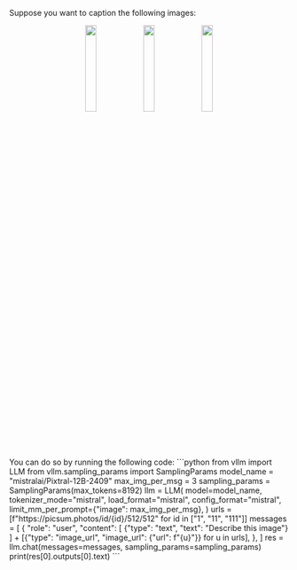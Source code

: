 Suppose you want to caption the following images:
<center>
    <a href="https://picsum.photos/id/1/512/512"><img alt="" src="/img/laptop.png" width="20%"/></a>
    <a href="https://picsum.photos/id/11/512/512"><img alt="" src="/img/countryside.png" width="20%"/></a>
    <a href="https://picsum.photos/id/111/512/512"><img alt="" src="/img/vintage_car.png" width="20%"/></a>
</center>
You can do so by running the following code:
```python
from vllm import LLM
from vllm.sampling_params import SamplingParams
model_name = "mistralai/Pixtral-12B-2409"
max_img_per_msg = 3
sampling_params = SamplingParams(max_tokens=8192)
llm = LLM(
    model=model_name,
    tokenizer_mode="mistral",
    load_format="mistral",
    config_format="mistral",
    limit_mm_per_prompt={"image": max_img_per_msg},
)
urls = [f"https://picsum.photos/id/{id}/512/512" for id in ["1", "11", "111"]]
messages = [
    {
        "role": "user",
        "content": [
            {"type": "text", "text": "Describe this image"}
        ] + [{"type": "image_url", "image_url": {"url": f"{u}"}} for u in urls],
    },
]
res = llm.chat(messages=messages, sampling_params=sampling_params)
print(res[0].outputs[0].text)
```